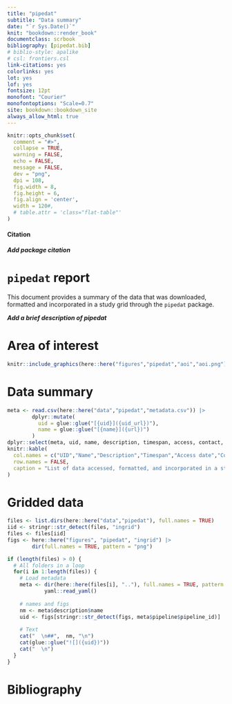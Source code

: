 ```yaml
---
title: "pipedat"
subtitle: "Data summary"
date: "`r Sys.Date()`"
knit: "bookdown::render_book"
documentclass: scrbook
bibliography: [pipedat.bib]
# biblio-style: apalike
# csl: frontiers.csl
link-citations: yes
colorlinks: yes
lot: yes
lof: yes
fontsize: 12pt
monofont: "Courier"
monofontoptions: "Scale=0.7"
site: bookdown::bookdown_site
always_allow_html: true
---
```


```r
knitr::opts_chunk$set(
  comment = "#>",
  collapse = TRUE,
  warning = FALSE,
  echo = FALSE,
  message = FALSE,
  dev = "png",
  dpi = 108,
  fig.width = 8,
  fig.height = 6,
  fig.align = 'center',
  width = 120#,
  # table.attr = 'class="flat-table"'
)
```


#### Citation {-}

***Add package citation***

# `pipedat` report

This document provides a summary of the data that was downloaded, formatted and incorporated in a study grid through the `pipedat` package. 

***Add a brief description of pipedat***

# Area of interest

```r
knitr::include_graphics(here::here("figures","pipedat","aoi","aoi.png"))
```

# Data summary 

```r
meta <- read.csv(here::here("data","pipedat","metadata.csv")) |>
        dplyr::mutate(
          uid = glue::glue("[{uid}]({uid_url})"),
          name = glue::glue("[{name}]({url})")
        )
dplyr::select(meta, uid, name, description, timespan, access, contact, source) |>
knitr::kable(
  col.names = c("UID","Name","Description","Timespan","Access date","Contacts","Source"),
  row.names = FALSE,
  caption = "List of data accessed, formatted, and incorporated in a study grid through the `pipedat` package"
) 
```

# Gridded data 

```r
files <- list.dirs(here::here("data","pipedat"), full.names = TRUE)
iid <- stringr::str_detect(files, "ingrid")
files <- files[iid]
figs <- here::here("figures", "pipedat", "ingrid") |>
        dir(full.names = TRUE, pattern = "png")

if (length(files) > 0) {
  # All folders in a loop
  for(i in 1:length(files)) {
    # Load metadata 
    meta <- dir(here::here(files[i], ".."), full.names = TRUE, pattern = "yaml") |>
            yaml::read_yaml()
            
    # names and figs
    nm <- meta$description$name
    uid <- figs[stringr::str_detect(figs, meta$pipeline$pipeline_id)]
    
    # Text
    cat("  \n##",  nm, "\n")
    cat(glue::glue("![]({uid})"))
    cat("  \n")
  }
}
```

# Bibliography {-}

<!-- <div id="refs"></div> -->

